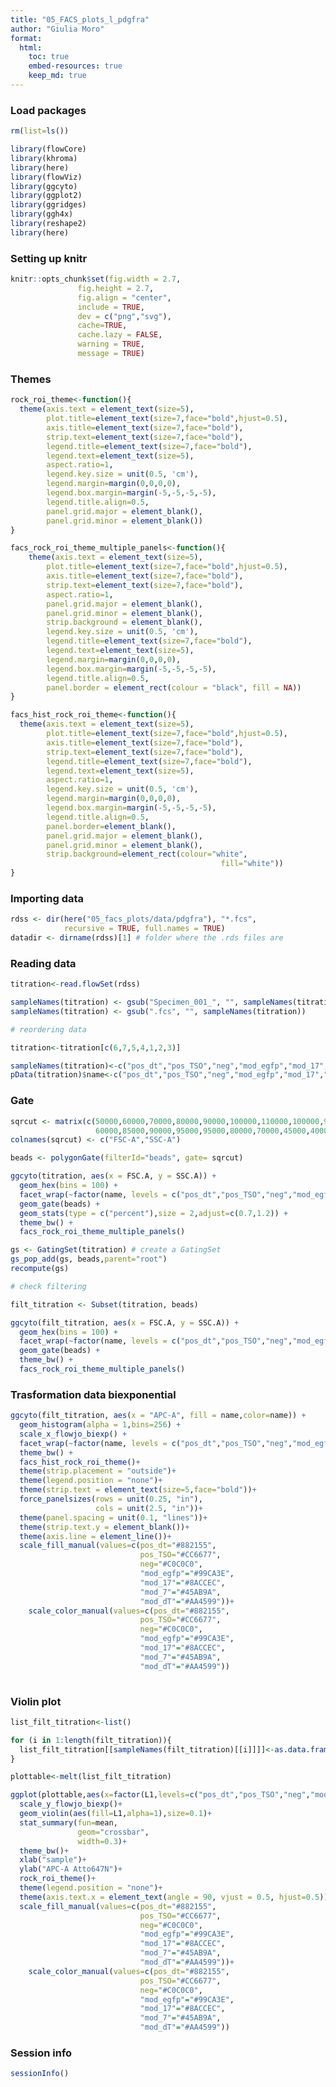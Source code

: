 ```yaml
---
title: "05_FACS_plots_l_pdgfra"
author: "Giulia Moro"
format: 
  html:
    toc: true
    embed-resources: true
    keep_md: true
---
```


### Load packages

```r

rm(list=ls())

library(flowCore)
library(khroma)
library(here)
library(flowViz)
library(ggcyto)
library(ggplot2)
library(ggridges)
library(ggh4x)
library(reshape2)
library(here)

```

### Setting up knitr 

```r

knitr::opts_chunk$set(fig.width = 2.7,
               fig.height = 2.7,
               fig.align = "center",
               include = TRUE,
               dev = c("png","svg"),
               cache=TRUE,
               cache.lazy = FALSE,
               warning = TRUE,
               message = TRUE)

```

### Themes

```r

rock_roi_theme<-function(){
  theme(axis.text = element_text(size=5), 
        plot.title=element_text(size=7,face="bold",hjust=0.5),
        axis.title=element_text(size=7,face="bold"),
        strip.text=element_text(size=7,face="bold"),
        legend.title=element_text(size=7,face="bold"),
        legend.text=element_text(size=5),
        aspect.ratio=1,
        legend.key.size = unit(0.5, 'cm'),
        legend.margin=margin(0,0,0,0),
        legend.box.margin=margin(-5,-5,-5,-5),
        legend.title.align=0.5,
        panel.grid.major = element_blank(),
        panel.grid.minor = element_blank())
}

facs_rock_roi_theme_multiple_panels<-function(){
    theme(axis.text = element_text(size=5), 
        plot.title=element_text(size=7,face="bold",hjust=0.5),
        axis.title=element_text(size=7,face="bold"),
        strip.text=element_text(size=7,face="bold"),
        aspect.ratio=1,
        panel.grid.major = element_blank(),
        panel.grid.minor = element_blank(),
        strip.background = element_blank(),
        legend.key.size = unit(0.5, 'cm'),
        legend.title=element_text(size=7,face="bold"),
        legend.text=element_text(size=5),
        legend.margin=margin(0,0,0,0),
        legend.box.margin=margin(-5,-5,-5,-5),
        legend.title.align=0.5,
        panel.border = element_rect(colour = "black", fill = NA))
}

facs_hist_rock_roi_theme<-function(){
  theme(axis.text = element_text(size=5), 
        plot.title=element_text(size=7,face="bold",hjust=0.5),
        axis.title=element_text(size=7,face="bold"),
        strip.text=element_text(size=7,face="bold"),
        legend.title=element_text(size=7,face="bold"),
        legend.text=element_text(size=5),
        aspect.ratio=1,
        legend.key.size = unit(0.5, 'cm'),
        legend.margin=margin(0,0,0,0),
        legend.box.margin=margin(-5,-5,-5,-5),
        legend.title.align=0.5,
        panel.border=element_blank(),
        panel.grid.major = element_blank(),
        panel.grid.minor = element_blank(),
        strip.background=element_rect(colour="white", 
                                               fill="white"))
}

```

### Importing data

```r

rdss <- dir(here("05_facs_plots/data/pdgfra"), "*.fcs", 
            recursive = TRUE, full.names = TRUE)
datadir <- dirname(rdss)[1] # folder where the .rds files are 

```

### Reading data

```r

titration<-read.flowSet(rdss)

sampleNames(titration) <- gsub("Specimen_001_", "", sampleNames(titration))
sampleNames(titration) <- gsub(".fcs", "", sampleNames(titration))

# reordering data

titration<-titration[c(6,7,5,4,1,2,3)]

sampleNames(titration)<-c("pos_dt","pos_TSO","neg","mod_egfp","mod_17","mod_7","mod_dT")
pData(titration)$name<-c("pos_dt","pos_TSO","neg","mod_egfp","mod_17","mod_7","mod_dT")

```

### Gate

```r

sqrcut <- matrix(c(50000,60000,70000,80000,90000,100000,110000,100000,90000,80000,70000,60000,50000,
                   60000,85000,90000,95000,95000,80000,70000,45000,40000,38000,40000,45000,60000),ncol=2,nrow=13)
colnames(sqrcut) <- c("FSC-A","SSC-A")

beads <- polygonGate(filterId="beads", gate= sqrcut)

ggcyto(titration, aes(x = FSC.A, y = SSC.A)) + 
  geom_hex(bins = 100) + 
  facet_wrap(~factor(name, levels = c("pos_dt","pos_TSO","neg","mod_egfp","mod_17","mod_7","mod_dT"))) +
  geom_gate(beads) + 
  geom_stats(type = c("percent"),size = 2,adjust=c(0.7,1.2)) +
  theme_bw() +
  facs_rock_roi_theme_multiple_panels() 

gs <- GatingSet(titration) # create a GatingSet
gs_pop_add(gs, beads,parent="root")
recompute(gs)

# check filtering 

filt_titration <- Subset(titration, beads)

ggcyto(filt_titration, aes(x = FSC.A, y = SSC.A)) + 
  geom_hex(bins = 100) + 
  facet_wrap(~factor(name, levels = c("pos_dt","pos_TSO","neg","mod_egfp","mod_17","mod_7","mod_dT"))) +
  geom_gate(beads) + 
  theme_bw() +
  facs_rock_roi_theme_multiple_panels()

```



### Trasformation data biexponential

```r

ggcyto(filt_titration, aes(x = "APC-A", fill = name,color=name)) + 
  geom_histogram(alpha = 1,bins=256) + 
  scale_x_flowjo_biexp() +
  facet_wrap(~factor(name, levels = c("pos_dt","pos_TSO","neg","mod_egfp","mod_17","mod_7","mod_dT")),ncol=1,switch = "y")+
  theme_bw() +
  facs_hist_rock_roi_theme()+
  theme(strip.placement = "outside")+
  theme(legend.position = "none")+
  theme(strip.text = element_text(size=5,face="bold"))+
  force_panelsizes(rows = unit(0.25, "in"),
                   cols = unit(2.5, "in"))+
  theme(panel.spacing = unit(0.1, "lines"))+
  theme(strip.text.y = element_blank())+
  theme(axis.line = element_line())+
  scale_fill_manual(values=c(pos_dt="#882155",
                             pos_TSO="#CC6677",
                             neg="#C0C0C0",
                             "mod_egfp"="#99CA3E",
                             "mod_17"="#8ACCEC",
                             "mod_7"="#45AB9A",
                             "mod_dT"="#AA4599"))+
    scale_color_manual(values=c(pos_dt="#882155",
                             pos_TSO="#CC6677",
                             neg="#C0C0C0",
                             "mod_egfp"="#99CA3E",
                             "mod_17"="#8ACCEC",
                             "mod_7"="#45AB9A",
                             "mod_dT"="#AA4599"))
  
```



### Violin plot 

```r

list_filt_titration<-list()

for (i in 1:length(filt_titration)){
  list_filt_titration[[sampleNames(filt_titration)[[i]]]]<-as.data.frame(filt_titration[[i]]@exprs)$"APC-A"
}

plottable<-melt(list_filt_titration)

ggplot(plottable,aes(x=factor(L1,levels=c("pos_dt","pos_TSO","neg","mod_egfp","mod_17","mod_7","mod_dT")),y=value))+
  scale_y_flowjo_biexp()+
  geom_violin(aes(fill=L1,alpha=1),size=0.1)+
  stat_summary(fun=mean, 
               geom="crossbar", 
               width=0.3)+
  theme_bw()+
  xlab("sample")+
  ylab("APC-A Atto647N")+
  rock_roi_theme()+
  theme(legend.position = "none")+
  theme(axis.text.x = element_text(angle = 90, vjust = 0.5, hjust=0.5))+
  scale_fill_manual(values=c(pos_dt="#882155",
                             pos_TSO="#CC6677",
                             neg="#C0C0C0",
                             "mod_egfp"="#99CA3E",
                             "mod_17"="#8ACCEC",
                             "mod_7"="#45AB9A",
                             "mod_dT"="#AA4599"))+
    scale_color_manual(values=c(pos_dt="#882155",
                             pos_TSO="#CC6677",
                             neg="#C0C0C0",
                             "mod_egfp"="#99CA3E",
                             "mod_17"="#8ACCEC",
                             "mod_7"="#45AB9A",
                             "mod_dT"="#AA4599"))

```


### Session info

```r

sessionInfo()

```
